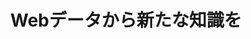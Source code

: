 ﻿---
title: "Webデータから新たな知識を"
category: "情報理工学院"
vol: 74
interviewee: "村田 剛志"
url: "http://www.net.c.titech.ac.jp/murata-j.html"
tags: ["構造","コンピュータ","データ","予測","SNS"]
pdf: "74-4-murata.pdf"
career: ""
pdfurl: "74-4-murata/74-4-murata.pdf"
preface: "今日、SNSや質問サイトといったさまざまなWebサービスが普及している。このようなサイトでは、サービスの質を高めるためにさまざまな技術が使われている。その技術の一つに、村田研究室が研究しているWeb構造マイニングと呼ばれるものがある。Webから得られる大量のデータをコンピュータで処理することにより、新たな知識を得ようというものだ。本稿では村田研究室が行ってきた数多くの研究の中から、コミュニティ抽出とリンク予測について紹介しよう。"
---
